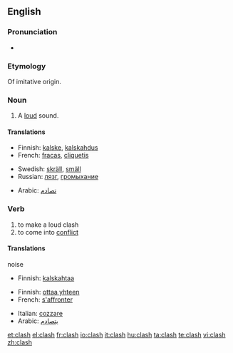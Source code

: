 {{wikipedia}}
==English==

===Pronunciation===
* {{rhymes|æʃ}}

===Etymology===
Of imitative origin.

===Noun===
{{en-noun|es}}

# {{onomat}} A [[loud]] sound.

====Translations====
{{top}}
* Finnish: [[kalske]], [[kalskahdus]]
* French: [[fracas]], [[cliquetis]]
{{mid}}
* Swedish: [[skräll]], [[smäll]]
* Russian: [[лязг]], [[громыхание]]
{{bottom}}
* Arabic: [[تصادم]]

===Verb===
{{en-verb|clash|es}}

# to make a loud clash
# to come into [[conflict]]

====Translations====
;noise
* Finnish: [[kalskahtaa]]

{{trans-top|conflict}}
* Finnish: [[ottaa yhteen]]
* French: [[s'affronter]]
{{trans-mid}}
* Italian: [[cozzare]]
* Arabic: [[يتصادم]]
{{trans-bottom}}

[[et:clash]]
[[el:clash]]
[[fr:clash]]
[[io:clash]]
[[it:clash]]
[[hu:clash]]
[[ta:clash]]
[[te:clash]]
[[vi:clash]]
[[zh:clash]]